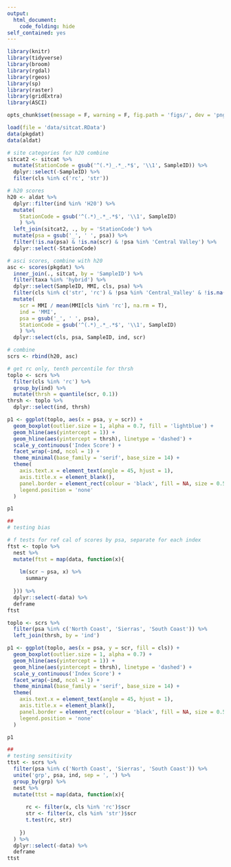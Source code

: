 ```yaml
---
output: 
  html_document:
    code_folding: hide
self_contained: yes
---
```


```r
library(knitr)
library(tidyverse)
library(broom)
library(rgdal)
library(rgeos)
library(sp)
library(raster)
library(gridExtra)
library(ASCI)

opts_chunk$set(message = F, warning = F, fig.path = 'figs/', dev = 'png', dev.args = list(tiff = list(family = 'serif')), dpi = 400, out.width = '50%')

load(file = 'data/sitcat.RData')
data(pkgdat)
data(aldat)

# site categories for h20 combine
sitcat2 <- sitcat %>% 
  mutate(StationCode = gsub('^(.*)_.*_.*$', '\\1', SampleID)) %>% 
  dplyr::select(-SampleID) %>% 
  filter(cls %in% c('rc', 'str'))

# h20 scores
h20 <- aldat %>% 
  dplyr::filter(ind %in% 'H20') %>% 
  mutate(
    StationCode = gsub('^(.*)_.*_.*$', '\\1', SampleID)
    ) %>% 
  left_join(sitcat2, ., by = 'StationCode') %>% 
  mutate(psa = gsub('_', ' ', psa)) %>% 
  filter(!is.na(psa) & !is.na(scr) & !psa %in% 'Central Valley') %>% 
  dplyr::select(-StationCode)

# asci scores, combine with h20
asc <- scores(pkgdat) %>% 
  inner_join(., sitcat, by = 'SampleID') %>% 
  filter(taxa %in% 'hybrid') %>% 
  dplyr::select(SampleID, MMI, cls, psa) %>% 
  filter(cls %in% c('str', 'rc') & !psa %in% 'Central_Valley' & !is.na(psa)) %>% 
  mutate(
    scr = MMI / mean(MMI[cls %in% 'rc'], na.rm = T), 
    ind = 'MMI',
    psa = gsub('_', ' ', psa), 
    StationCode = gsub('^(.*)_.*_.*$', '\\1', SampleID)
    ) %>%
  dplyr::select(cls, psa, SampleID, ind, scr)

# combine
scrs <- rbind(h20, asc)
```

```r
# get rc only, tenth percentile for thrsh
toplo <- scrs %>% 
  filter(cls %in% 'rc') %>% 
  group_by(ind) %>% 
  mutate(thrsh = quantile(scr, 0.1))
thrsh <- toplo %>% 
  dplyr::select(ind, thrsh)

p1 <- ggplot(toplo, aes(x = psa, y = scr)) + 
  geom_boxplot(outlier.size = 1, alpha = 0.7, fill = 'lightblue') + 
  geom_hline(aes(yintercept = 1)) + 
  geom_hline(aes(yintercept = thrsh), linetype = 'dashed') + 
  scale_y_continuous('Index Score') + 
  facet_wrap(~ind, ncol = 1) +
  theme_minimal(base_family = 'serif', base_size = 14) +
  theme(
    axis.text.x = element_text(angle = 45, hjust = 1), 
    axis.title.x = element_blank(), 
    panel.border = element_rect(colour = 'black', fill = NA, size = 0.5), 
    legend.position = 'none'
  ) 

p1
```

```r
##
# testing bias 

# f tests for ref cal of scores by psa, separate for each index
ftst <- toplo %>% 
  nest %>% 
  mutate(ftst = map(data, function(x){
    
    lm(scr ~ psa, x) %>% 
      summary
    
  })) %>%
  dplyr::select(-data) %>% 
  deframe
ftst
```

```r
toplo <- scrs %>% 
  filter(psa %in% c('North Coast', 'Sierras', 'South Coast')) %>% 
  left_join(thrsh, by = 'ind')

p1 <- ggplot(toplo, aes(x = psa, y = scr, fill = cls)) + 
  geom_boxplot(outlier.size = 1, alpha = 0.7) + 
  geom_hline(aes(yintercept = 1)) + 
  geom_hline(aes(yintercept = thrsh), linetype = 'dashed') + 
  scale_y_continuous('Index Score') + 
  facet_wrap(~ind, ncol = 1) +
  theme_minimal(base_family = 'serif', base_size = 14) +
  theme(
    axis.text.x = element_text(angle = 45, hjust = 1), 
    axis.title.x = element_blank(), 
    panel.border = element_rect(colour = 'black', fill = NA, size = 0.5), 
    legend.position = 'none'
  ) 

p1
```

```r
##
# testing sensitivity
ttst <- scrs %>% 
  filter(psa %in% c('North Coast', 'Sierras', 'South Coast')) %>% 
  unite('grp', psa, ind, sep = ', ') %>% 
  group_by(grp) %>% 
  nest %>% 
  mutate(ttst = map(data, function(x){
  
      rc <- filter(x, cls %in% 'rc')$scr
      str <- filter(x, cls %in% 'str')$scr
      t.test(rc, str)
      
    })
  ) %>% 
  dplyr::select(-data) %>% 
  deframe
ttst
```
